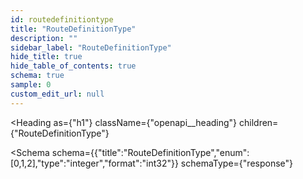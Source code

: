 ```yaml
---
id: routedefinitiontype
title: "RouteDefinitionType"
description: ""
sidebar_label: "RouteDefinitionType"
hide_title: true
hide_table_of_contents: true
schema: true
sample: 0
custom_edit_url: null
---
```



<Heading
  as={"h1"}
  className={"openapi__heading"}
  children={"RouteDefinitionType"}
>
</Heading>





<Schema
  schema={{"title":"RouteDefinitionType","enum":[0,1,2],"type":"integer","format":"int32"}}
  schemaType={"response"}
>
  
</Schema>
            
